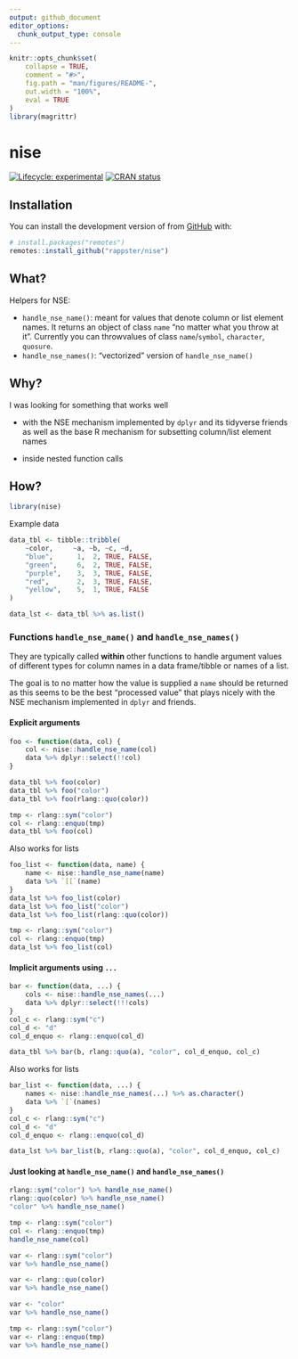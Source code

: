 ```yaml
---
output: github_document
editor_options: 
  chunk_output_type: console
---
```


<!-- README.md is generated from README.Rmd. Please edit that file -->

```r
knitr::opts_chunk$set(
    collapse = TRUE,
    comment = "#>",
    fig.path = "man/figures/README-",
    out.width = "100%",
    eval = TRUE
)
library(magrittr)
```

# nise

<!-- badges: start -->
[![Lifecycle: experimental](https://img.shields.io/badge/lifecycle-experimental-orange.svg)](https://lifecycle.r-lib.org/articles/stages.html#experimental)
[![CRAN status](https://www.r-pkg.org/badges/version/valid)](https://CRAN.R-project.org/package=valid)
<!-- badges: end -->

## Installation

You can install the development version of from [GitHub](https://github.com/) with:

```r
# install.packages("remotes")
remotes::install_github("rappster/nise")
```

## What?

Helpers for NSE:

- `handle_nse_name()`: meant for values that denote column or list element names. It returns an object of class `name` "no matter what you throw at it". Currently you can throwvalues of class `name`/`symbol`, `character`, `quosure`.
- `handle_nse_names()`: "vectorized" version of `handle_nse_name()`

## Why?

I was looking for something that works well

- with the NSE mechanism implemented by `dplyr` and its tidyverse friends as well as the base R mechanism for subsetting column/list element names

- inside nested function calls

## How?

```r
library(nise)
```

Example data 

```r
data_tbl <- tibble::tribble(
    ~color,     ~a, ~b, ~c, ~d,
    "blue",      1,  2, TRUE, FALSE,
    "green",     6,  2, TRUE, FALSE,
    "purple",    3,  3, TRUE, FALSE,
    "red",       2,  3, TRUE, FALSE,
    "yellow",    5,  1, TRUE, FALSE
)

data_lst <- data_tbl %>% as.list()
```

### Functions `handle_nse_name()` and `handle_nse_names()`

They are typically called **within** other functions to handle argument values
of different types for column names in a data frame/tibble or names of a list.

The goal is to no matter how the value is supplied a `name` should be returned
as this seems to be the best "processed value" that plays nicely with the NSE
mechanism implemented in `dplyr` and friends.

#### Explicit arguments

```r
foo <- function(data, col) {
    col <- nise::handle_nse_name(col)
    data %>% dplyr::select(!!col)
}

data_tbl %>% foo(color)
data_tbl %>% foo("color")
data_tbl %>% foo(rlang::quo(color))

tmp <- rlang::sym("color")
col <- rlang::enquo(tmp)
data_tbl %>% foo(col)
```

Also works for lists

```r
foo_list <- function(data, name) {
    name <- nise::handle_nse_name(name)
    data %>% `[[`(name)
}
data_lst %>% foo_list(color)
data_lst %>% foo_list("color")
data_lst %>% foo_list(rlang::quo(color))

tmp <- rlang::sym("color")
col <- rlang::enquo(tmp)
data_lst %>% foo_list(col)
```

#### Implicit arguments using `...`

```r
bar <- function(data, ...) {
    cols <- nise::handle_nse_names(...)
    data %>% dplyr::select(!!!cols)
}
col_c <- rlang::sym("c")
col_d <- "d"
col_d_enquo <- rlang::enquo(col_d)

data_tbl %>% bar(b, rlang::quo(a), "color", col_d_enquo, col_c)
```

Also works for lists

```r
bar_list <- function(data, ...) {
    names <- nise::handle_nse_names(...) %>% as.character()
    data %>% `[`(names)
}
col_c <- rlang::sym("c")
col_d <- "d"
col_d_enquo <- rlang::enquo(col_d)

data_lst %>% bar_list(b, rlang::quo(a), "color", col_d_enquo, col_c)
```

#### Just looking at `handle_nse_name()` and `handle_nse_names()`

```r
rlang::sym("color") %>% handle_nse_name()
rlang::quo(color) %>% handle_nse_name()
"color" %>% handle_nse_name()

tmp <- rlang::sym("color")
col <- rlang::enquo(tmp)
handle_nse_name(col)
```

```r
var <- rlang::sym("color")
var %>% handle_nse_name()

var <- rlang::quo(color)
var %>% handle_nse_name()

var <- "color" 
var %>% handle_nse_name()

tmp <- rlang::sym("color")
var <- rlang::enquo(tmp)
var %>% handle_nse_name()
```
